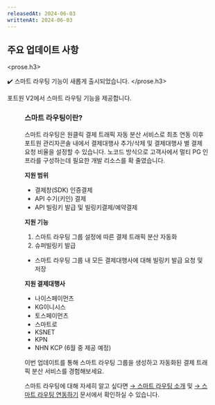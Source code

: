 ```yaml
---
releasedAt: 2024-06-03
writtenAt: 2024-06-03
---
```




## 주요 업데이트 사항

<prose.h3>
  <PaymentV2 />

  ✔️ 스마트 라우팅 기능이 새롭게 출시되었습니다.
</prose.h3>

포트원 V2에서 스마트 라우팅 기능을 제공합니다.

<Figure src={Image1} />

### 스마트 라우팅이란?

스마트 라우팅은 원클릭 결제 트래픽 자동 분산 서비스로 최초 연동 이후 포트원 관리자콘솔 내에서
결제대행사 추가/삭제 및 결제대행사 별 결제 요청 비율을 설정할 수 있습니다.
노코드 방식으로 고객사에서 멀티 PG 인프라를 구성하는데 필요한 개발 리소스를 확 줄였습니다.

**지원 범위**

- 결제창(SDK) 인증결제
- API 수기(키인) 결제
- API 빌링키 발급 및 빌링키결제/예약결제

**지원 기능**

1. 스마트 라우팅 그룹 설정에 따른 결제 트래픽 분산 자동화
2. 슈퍼빌링키 발급

- 스마트 라우팅 그룹 내 모든 결제대행사에 대해 빌링키 발급 요청 및 저장

**지원 결제대행사**

- 나이스페이먼츠
- KG이니시스
- 토스페이먼츠
- 스마트로
- KSNET
- KPN
- NHN KCP (6월 중 제공 예정)

이번 업데이트를 통해 스마트 라우팅 그룹을 생성하고 자동화된 결제 트래픽 분산 서비스를 경험해보세요.

스마트 라우팅에 대해 자세히 알고 싶다면
[→ 스마트 라우팅 소개](/opi/ko/extra/smart-routing/intro) 및
[→ 스마트 라우팅 연동하기](/opi/ko/extra/smart-routing/integration)
문서에서 확인하실 수 있습니다.
